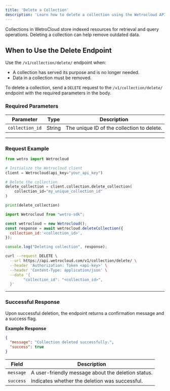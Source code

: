 ```yaml
---
title: 'Delete a Collection'
description: 'Learn how to delete a collection using the Wetrocloud API when they are no longer needed.'
---
```

Collections in WetroCloud store indexed resources for retrieval and query operations. Deleting a collection can help remove outdated data.

## When to Use the Delete Endpoint

Use the `/v1/collection/delete/` endpoint when:

- A collection has served its purpose and is no longer needed.
- Data in a collection must be  removed.


To delete a collection, send a `DELETE` request to the `/v1/collection/delete/` endpoint with the required parameters in the body.

### Required Parameters

| Parameter      | Type   | Description                           |
|-----------------|--------|---------------------------------------|
| `collection_id` | String | The unique ID of the collection to delete. |

---

### Request Example
<CodeGroup>


```python Python
from wetro import Wetrocloud

# Initialize the Wetrocloud client
client = Wetrocloud(api_key="your_api_key")

# Delete the collection
delete_collection = client.collection.delete_collection(
    collection_id="my_unique_collection_id"
)

print(delete_collection)
```
```javascript Javascript
import Wetrocloud from "wetro-sdk";

const wetrocloud = new Wetrocloud();
const response = await wetrocloud.deleteCollection({
  collection_id:'<collection_id>',
});

console.log("Deleting collection", response);
```

```bash cURL
curl --request DELETE \
  --url https://api.wetrocloud.com/v1/collection/delete/ \
  --header 'Authorization: Token <api-key>' \
  --header 'Content-Type: application/json' \
  --data '{
        "collection_id": "<collection_id>",
  }'
```

</CodeGroup>

---

### Successful Response

Upon successful deletion, the endpoint returns a confirmation message and a success flag.

**Example Response**

```json
{
  "message": "Collection deleted successfully.",
  "success": true
}
```

| Field      | Description                                        |
|------------|----------------------------------------------------|
| `message`  | A user-friendly message about the deletion status. |
| `success`  | Indicates whether the deletion was successful.     |
